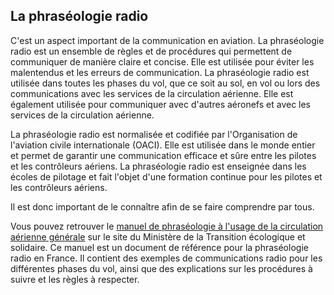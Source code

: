 
## La phraséologie radio

C'est un aspect important de la communication en aviation. La phraséologie radio est un ensemble de règles et de procédures qui permettent de communiquer de manière claire et concise.
Elle est utilisée pour éviter les malentendus et les erreurs de communication. La phraséologie radio est utilisée dans toutes les phases du vol, que ce soit au sol, en vol ou lors des communications avec les services de la circulation aérienne.
Elle est également utilisée pour communiquer avec d'autres aéronefs et avec les services de la circulation aérienne.

La phraséologie radio est normalisée et codifiée par l'Organisation de l'aviation civile internationale (OACI).
Elle est utilisée dans le monde entier et permet de garantir une communication efficace et sûre entre les pilotes et les contrôleurs aériens.
La phraséologie radio est enseignée dans les écoles de pilotage et fait l'objet d'une formation continue pour les pilotes et les contrôleurs aériens.

<Callout type="warning">
  Il est donc important de le connaître afin de se faire comprendre par tous.
</Callout>

Vous pouvez retrouver le [manuel de phraséologie à l'usage de la circulation aérienne générale](https://www.ecologie.gouv.fr/sites/default/files/Manuel_Phraséologie.pdf) sur le site du Ministère de la Transition écologique et solidaire.
Ce manuel est un document de référence pour la phraséologie radio en France. Il contient des exemples de communications radio pour les différentes phases du vol, ainsi que des explications sur les procédures à suivre et les règles à respecter.
